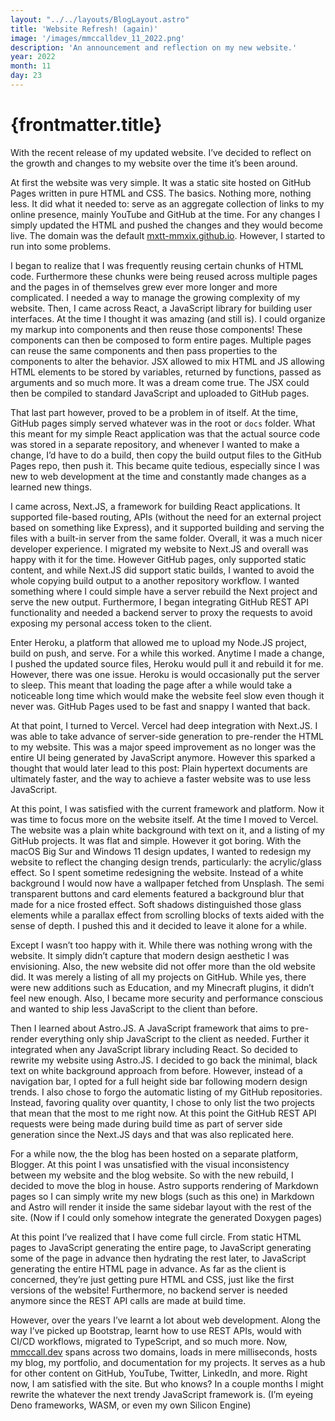 ```yaml
---
layout: "../../layouts/BlogLayout.astro"
title: 'Website Refresh! (again)'
image: '/images/mmccalldev_11_2022.png'
description: 'An announcement and reflection on my new website.'
year: 2022
month: 11
day: 23
---
```


# {frontmatter.title}

With the recent release of my updated website. I’ve decided to reflect on the growth and changes to my website over the time it’s been around.

At first the website was very simple. It was a static site hosted on GitHub Pages written in pure HTML and CSS. The basics. Nothing more, nothing less. It did what it needed to: serve as an aggregate collection of links to my online presence, mainly YouTube and GitHub at the time. For any changes I simply updated the HTML and pushed the changes and they would become live. The domain was the default [mxtt-mmxix.github.io](https://matthew-mccall.github.io). However, I started to run into some problems.

I began to realize that I was frequently reusing certain chunks of HTML code. Furthermore these chunks were being reused across multiple pages and the pages in of themselves grew ever more longer and more complicated. I needed a way to manage the growing complexity of my website. Then, I came across React, a JavaScript library for building user interfaces. At the time I thought it was amazing (and still is). I could organize my markup into components and then reuse those components! These components can then be composed to form entire pages. Multiple pages can reuse the same components and then pass properties to the components to alter the behavior. JSX allowed to mix HTML and JS allowing HTML elements to be stored by variables, returned by functions, passed as arguments and so much more. It was a dream come true. The JSX could then be compiled to standard JavaScript and uploaded to GitHub pages.

That last part however, proved to be a problem in of itself. At the time, GitHub pages simply served whatever was in the root or `docs` folder. What this meant for my simple React application was that the actual source code was stored in a separate repository, and whenever I wanted to make a change, I’d have to do a build, then copy the build output files to the GitHub Pages repo, then push it. This became quite tedious, especially since I was new to web development at the time and constantly made changes as a learned new things.

I came across, Next.JS, a framework for building React applications. It supported file-based routing, APIs (without the need for an external project based on something like Express), and it supported building and serving the files with a built-in server from the same folder. Overall, it was a much nicer developer experience. I migrated my website to Next.JS and overall was happy with it for the time. However GitHub pages, only supported static content, and while Next.JS did support static builds, I wanted to avoid the whole copying build output to a another repository workflow. I wanted something where I could simple have a server rebuild the Next project and serve the new output. Furthermore, I began integrating GitHub REST API functionality and needed a backend server to proxy the requests to avoid exposing my personal access token to the client.

Enter Heroku, a platform that allowed me to upload my Node.JS project, build on push, and serve. For a while this worked. Anytime I made a change, I pushed the updated source files, Heroku would pull it and rebuild it for me. However, there was one issue. Heroku is would occasionally put the server to sleep. This meant that loading the page after a while would take a noticeable long time which would make the website feel slow even though it never was. GitHub Pages used to be fast and snappy I wanted that back. 

At that point, I turned to Vercel. Vercel had deep integration with Next.JS. I was able to take advance of server-side generation to pre-render the HTML to my website. This was a major speed improvement as no longer was the entire UI being generated by JavaScript anymore. However this sparked a thought that would later lead to this post: Plain hypertext documents are ultimately faster, and the way to achieve a faster website was to use less JavaScript.

At this point, I was satisfied with the current framework and platform. Now it was time to focus more on the website itself. At the time I moved to Vercel. The website was a plain white background with text on it, and a listing of my GitHub projects. It was flat and simple. However it got boring. With the  macOS Big Sur and Windows 11 design updates, I wanted to redesign my website to reflect the changing design trends, particularly: the acrylic/glass effect. So I spent sometime redesigning the website. Instead of a white background I would now have a wallpaper fetched from Unsplash. The semi transparent buttons and card elements featured a background blur that made for a nice frosted effect. Soft shadows distinguished those glass elements while a parallax effect from scrolling blocks of texts aided with the sense of depth. I pushed this and it decided to leave it alone for a while.

Except I wasn’t too happy with it. While there was nothing wrong with the website. It simply didn’t capture that modern design aesthetic I was envisioning. Also, the new website did not offer more than the old website did. It was merely a listing of all my projects on GitHub. While yes, there were new additions such as Education, and my Minecraft plugins, it didn’t feel new enough. Also, I became more security and performance conscious and wanted to ship less JavaScript to the client than before. 

Then I learned about Astro.JS. A JavaScript framework that aims to pre-render everything only ship JavaScript to the client as needed. Further it integrated when any JavaScript library including React. So decided to rewrite my website using Astro.JS. I decided to go back the minimal, black text on white background approach from before. However, instead of a navigation bar, I opted for a full height side bar following modern design trends. I also chose to forgo the automatic listing of my GitHub repositories. Instead, favoring quality over quantity, I chose to only list the two projects that mean that the most to me right now. At this point the GitHub REST API requests were being made during build time as part of server side generation since the Next.JS days and that was also replicated here. 

For a while now, the the blog has been hosted on a separate platform, Blogger. At this point I was unsatisfied with the visual inconsistency between my website and the blog website. So with the new rebuild, I decided to move the blog in house. Astro supports rendering of Markdown pages so I can simply write my new blogs (such as this one) in Markdown and Astro will render it inside the same  sidebar layout with the rest of the site. (Now if I could only somehow integrate the generated Doxygen pages)

At this point I’ve realized that I have come full circle. From static HTML pages to JavaScript generating the entire page, to JavaScript generating some of the page in advance then hydrating the rest later, to JavaScript generating the entire HTML page in advance. As far as the client is concerned, they’re just getting pure HTML and CSS, just like the first versions of the website! Furthermore, no backend server is needed anymore since the REST API calls are made at build time. 

However, over the years I’ve learnt a lot about web development. Along the way I’ve picked up Bootstrap, learnt how to use REST APIs, would with CI/CD workflows, migrated to TypeScript, and so much more. Now, [mmccall.dev](https://mmccall.dev) spans across two domains, loads in mere milliseconds, hosts my blog, my portfolio, and documentation for my projects. It serves as a hub for other content on GitHub, YouTube, Twitter, LinkedIn, and more. Right now, I am satisfied with the site. But who knows? In a couple months I might rewrite the whatever the next trendy JavaScript framework is. (I’m eyeing Deno frameworks, WASM, or even my own Silicon Engine)